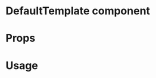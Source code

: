 
<Meta title="MDX|DefaultTemplate" component={DefaultTemplate} />

# DefaultTemplate component

<Description of={DefaultTemplate} />

# Props

<Props of={DefaultTemplate} />

# Usage

<Preview withSource>
  <Story name="non-editable value">
    <DefaultTemplate
      document={{
        foo: {
          title: "Bar is awesome"
        },
        name: "John Doe",
        institute: "Institute of John Doe",
        $template: {
          name: "custom",
          type: "EMBEDDED_RENDERER",
          url: "http://localhost:3000"
        }
      }}
    />
  </Story>
</Preview>
